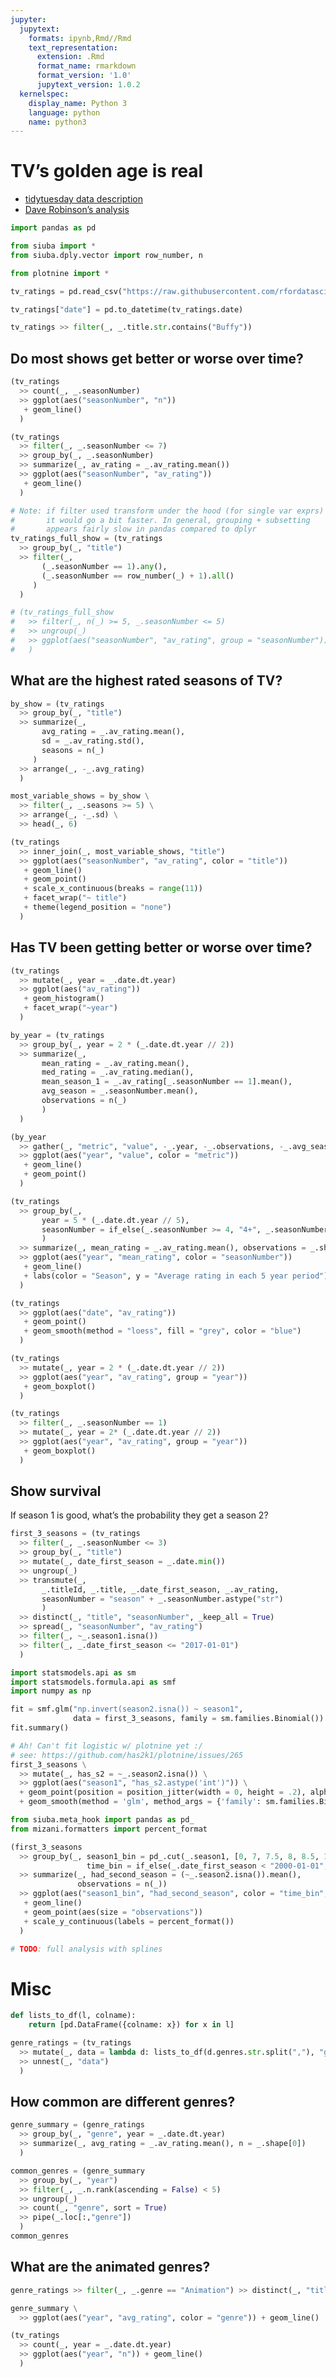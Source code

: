 ```yaml
---
jupyter:
  jupytext:
    formats: ipynb,Rmd//Rmd
    text_representation:
      extension: .Rmd
      format_name: rmarkdown
      format_version: '1.0'
      jupytext_version: 1.0.2
  kernelspec:
    display_name: Python 3
    language: python
    name: python3
---
```


# TV's golden age is real

* [tidytuesday data description](https://github.com/rfordatascience/tidytuesday/tree/master/data/2019/2019-01-08)
* [Dave Robinson's analysis](https://github.com/dgrtwo/data-screencasts/blob/master/golden-age-tv.Rmd)

```python
import pandas as pd

from siuba import *
from siuba.dply.vector import row_number, n

from plotnine import *
```

```python

tv_ratings = pd.read_csv("https://raw.githubusercontent.com/rfordatascience/tidytuesday/master/data/2019/2019-01-08/IMDb_Economist_tv_ratings.csv")

tv_ratings["date"] = pd.to_datetime(tv_ratings.date)
```

```python
tv_ratings >> filter(_, _.title.str.contains("Buffy"))
```

## Do most shows get better or worse over time?

```python
(tv_ratings
  >> count(_, _.seasonNumber)
  >> ggplot(aes("seasonNumber", "n"))
   + geom_line()
  )
```

```python
(tv_ratings
  >> filter(_, _.seasonNumber <= 7)
  >> group_by(_, _.seasonNumber)
  >> summarize(_, av_rating = _.av_rating.mean())
  >> ggplot(aes("seasonNumber", "av_rating"))
   + geom_line()
  )
```

```python
# Note: if filter used transform under the hood (for single var exprs)
#       it would go a bit faster. In general, grouping + subsetting
#       appears fairly slow in pandas compared to dplyr
tv_ratings_full_show = (tv_ratings
  >> group_by(_, "title")
  >> filter(_,
       (_.seasonNumber == 1).any(),
       (_.seasonNumber == row_number(_) + 1).all()
     )
  )

# (tv_ratings_full_show
#   >> filter(_, n(_) >= 5, _.seasonNumber <= 5)
#   >> ungroup(_)
#   >> ggplot(aes("seasonNumber", "av_rating", group = "seasonNumber")) + geom_boxplot()
#   )
```

## What are the highest rated seasons of TV?

```python
by_show = (tv_ratings
  >> group_by(_, "title")
  >> summarize(_,
       avg_rating = _.av_rating.mean(),
       sd = _.av_rating.std(),
       seasons = n(_)
     )
  >> arrange(_, -_.avg_rating)
  )

most_variable_shows = by_show \
  >> filter(_, _.seasons >= 5) \
  >> arrange(_, -_.sd) \
  >> head(_, 6)

(tv_ratings
  >> inner_join(_, most_variable_shows, "title")
  >> ggplot(aes("seasonNumber", "av_rating", color = "title"))
   + geom_line()
   + geom_point()
   + scale_x_continuous(breaks = range(11))
   + facet_wrap("~ title")
   + theme(legend_position = "none")
  )
```

## Has TV been getting better or worse over time?

```python
(tv_ratings
  >> mutate(_, year = _.date.dt.year)
  >> ggplot(aes("av_rating"))
   + geom_histogram()
   + facet_wrap("~year")
  )

by_year = (tv_ratings
  >> group_by(_, year = 2 * (_.date.dt.year // 2))
  >> summarize(_,
       mean_rating = _.av_rating.mean(),
       med_rating = _.av_rating.median(),
       mean_season_1 = _.av_rating[_.seasonNumber == 1].mean(),
       avg_season = _.seasonNumber.mean(),
       observations = n(_)
       )
  )

(by_year
  >> gather(_, "metric", "value", -_.year, -_.observations, -_.avg_season, -_.sd)
  >> ggplot(aes("year", "value", color = "metric"))
   + geom_line()
   + geom_point()
  )
```

```python
(tv_ratings
  >> group_by(_,
       year = 5 * (_.date.dt.year // 5),
       seasonNumber = if_else(_.seasonNumber >= 4, "4+", _.seasonNumber)
       )
  >> summarize(_, mean_rating = _.av_rating.mean(), observations = _.shape[0])
  >> ggplot(aes("year", "mean_rating", color = "seasonNumber"))
   + geom_line()
   + labs(color = "Season", y = "Average rating in each 5 year period")
  )
```

```python
(tv_ratings
  >> ggplot(aes("date", "av_rating"))
   + geom_point()
   + geom_smooth(method = "loess", fill = "grey", color = "blue")
  )
```

```python
(tv_ratings
  >> mutate(_, year = 2 * (_.date.dt.year // 2))
  >> ggplot(aes("year", "av_rating", group = "year"))
   + geom_boxplot()
  )
```

```python
(tv_ratings
  >> filter(_, _.seasonNumber == 1)
  >> mutate(_, year = 2* (_.date.dt.year // 2))
  >> ggplot(aes("year", "av_rating", group = "year"))
   + geom_boxplot()
  )
```

## Show survival

If season 1 is good, what's the probability they get a season 2?

```python
first_3_seasons = (tv_ratings
  >> filter(_, _.seasonNumber <= 3)
  >> group_by(_, "title")
  >> mutate(_, date_first_season = _.date.min())
  >> ungroup(_)
  >> transmute(_,
       _.titleId, _.title, _.date_first_season, _.av_rating,
       seasonNumber = "season" + _.seasonNumber.astype("str")
       )
  >> distinct(_, "title", "seasonNumber", _keep_all = True)
  >> spread(_, "seasonNumber", "av_rating")
  >> filter(_, ~_.season1.isna())
  >> filter(_, _.date_first_season <= "2017-01-01")
  )


```

```python
import statsmodels.api as sm
import statsmodels.formula.api as smf
import numpy as np

fit = smf.glm("np.invert(season2.isna()) ~ season1",
              data = first_3_seasons, family = sm.families.Binomial()).fit()
fit.summary()

```

```python
# Ah! Can't fit logistic w/ plotnine yet :/
# see: https://github.com/has2k1/plotnine/issues/265
first_3_seasons \
  >> mutate(_, has_s2 = ~_.season2.isna()) \
  >> ggplot(aes("season1", "has_s2.astype('int')")) \
  + geom_point(position = position_jitter(width = 0, height = .2), alpha = .4) \
  + geom_smooth(method = 'glm', method_args = {'family': sm.families.Binomial()})
```

```python
from siuba.meta_hook import pandas as pd_
from mizani.formatters import percent_format

(first_3_seasons
  >> group_by(_, season1_bin = pd_.cut(_.season1, [0, 7, 7.5, 8, 8.5, 10]),
                 time_bin = if_else(_.date_first_season < "2000-01-01", "Before 2000", "After 2000"))
  >> summarize(_, had_second_season = (~_.season2.isna()).mean(),
               observations = n(_))
  >> ggplot(aes("season1_bin", "had_second_season", color = "time_bin", group = "time_bin"))
   + geom_line()
   + geom_point(aes(size = "observations"))
   + scale_y_continuous(labels = percent_format())
  )
```

```python
# TODO: full analysis with splines
```

# Misc

```python
def lists_to_df(l, colname):
    return [pd.DataFrame({colname: x}) for x in l]

genre_ratings = (tv_ratings
  >> mutate(_, data = lambda d: lists_to_df(d.genres.str.split(","), "genre"))
  >> unnest(_, "data")
  )

```

## How common are different genres?

```python
genre_summary = (genre_ratings
  >> group_by(_, "genre", year = _.date.dt.year)
  >> summarize(_, avg_rating = _.av_rating.mean(), n = _.shape[0])
  )
```

```python
common_genres = (genre_summary
  >> group_by(_, "year")
  >> filter(_, _.n.rank(ascending = False) < 5)
  >> ungroup(_)
  >> count(_, "genre", sort = True)
  >> pipe(_.loc[:,"genre"])
  )
common_genres
```

## What are the animated genres?

```python
genre_ratings >> filter(_, _.genre == "Animation") >> distinct(_, "title")
```

```python
genre_summary \
  >> ggplot(aes("year", "avg_rating", color = "genre")) + geom_line()
```

```python
(tv_ratings
  >> count(_, year = _.date.dt.year)
  >> ggplot(aes("year", "n")) + geom_line()
  )
```

